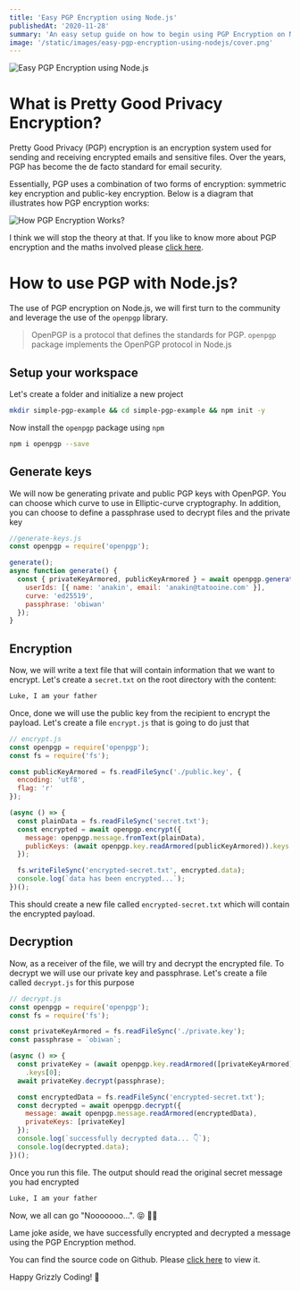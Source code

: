 ```yaml
---
title: 'Easy PGP Encryption using Node.js'
publishedAt: '2020-11-28'
summary: 'An easy setup guide on how to begin using PGP Encryption on Node.js'
image: '/static/images/easy-pgp-encryption-using-nodejs/cover.png'
---
```


![Easy PGP Encryption using Node.js](/static/images/easy-pgp-encryption-using-nodejs/cover.png)

# What is Pretty Good Privacy Encryption?

Pretty Good Privacy (PGP) encryption is an encryption system used for sending and receiving encrypted emails and sensitive files. Over the years, PGP has become the de facto standard for email security.

Essentially, PGP uses a combination of two forms of encryption: symmetric key encryption and public-key encryption. Below is a diagram that illustrates how PGP encryption works:

![How PGP Encryption Works?](/static/images/easy-pgp-encryption-using-nodejs/How_PGP_Encryption_Works.jpg)

I think we will stop the theory at that. If you like to know more about PGP encryption and the maths involved please [click here](https://en.wikipedia.org/wiki/Pretty_Good_Privacy).

# How to use PGP with Node.js?

The use of PGP encryption on Node.js, we will first turn to the community and leverage the use of the `openpgp` library.

> OpenPGP is a protocol that defines the standards for PGP. `openpgp` package implements the OpenPGP protocol in Node.js

## Setup your workspace

Let's create a folder and initialize a new project

```bash
mkdir simple-pgp-example && cd simple-pgp-example && npm init -y
```

Now install the `openpgp` package using `npm`

```bash
npm i openpgp --save
```

## Generate keys

We will now be generating private and public PGP keys with OpenPGP. You can choose which curve to use in Elliptic-curve cryptography. In addition, you can choose to define a passphrase used to decrypt files and the private key

```jsx
//generate-keys.js
const openpgp = require('openpgp');

generate();
async function generate() {
  const { privateKeyArmored, publicKeyArmored } = await openpgp.generateKey({
    userIds: [{ name: 'anakin', email: 'anakin@tatooine.com' }],
    curve: 'ed25519',
    passphrase: 'obiwan'
  });
}
```

## Encryption

Now, we will write a text file that will contain information that we want to encrypt. Let's create a `secret.txt` on the root directory with the content:

```bash
Luke, I am your father
```

Once, done we will use the public key from the recipient to encrypt the payload. Let's create a file `encrypt.js` that is going to do just that

```jsx
// encrypt.js
const openpgp = require('openpgp');
const fs = require('fs');

const publicKeyArmored = fs.readFileSync('./public.key', {
  encoding: 'utf8',
  flag: 'r'
});

(async () => {
  const plainData = fs.readFileSync('secret.txt');
  const encrypted = await openpgp.encrypt({
    message: openpgp.message.fromText(plainData),
    publicKeys: (await openpgp.key.readArmored(publicKeyArmored)).keys
  });

  fs.writeFileSync('encrypted-secret.txt', encrypted.data);
  console.log(`data has been encrypted...`);
})();
```

This should create a new file called `encrypted-secret.txt` which will contain the encrypted payload.

## Decryption

Now, as a receiver of the file, we will try and decrypt the encrypted file. To decrypt we will use our private key and passphrase. Let's create a file called `decrypt.js` for this purpose

```jsx
// decrypt.js
const openpgp = require('openpgp');
const fs = require('fs');

const privateKeyArmored = fs.readFileSync('./private.key');
const passphrase = `obiwan`;

(async () => {
  const privateKey = (await openpgp.key.readArmored([privateKeyArmored]))
    .keys[0];
  await privateKey.decrypt(passphrase);

  const encryptedData = fs.readFileSync('encrypted-secret.txt');
  const decrypted = await openpgp.decrypt({
    message: await openpgp.message.readArmored(encryptedData),
    privateKeys: [privateKey]
  });
  console.log(`successfully decrypted data... 👇`);
  console.log(decrypted.data);
})();
```

Once you run this file. The output should read the original secret message you had encrypted

```bash
Luke, I am your father
```

Now, we all can go "Nooooooo...". 😝 🤦‍♂️

Lame joke aside, we have successfully encrypted and decrypted a message using the PGP Encryption method.

You can find the source code on Github. Please [click here](https://github.com/zubair1024/simple-pgp-example) to view it.

Happy Grizzly Coding! 🐻

